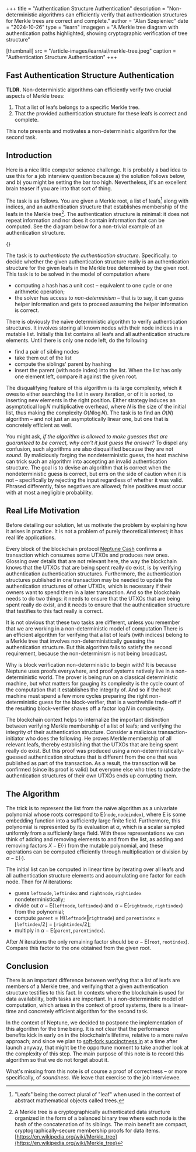 +++
title = "Authentication Structure Authentication"
description = "Non-deterministic algorithms can efficiently verify that authentication structures for Merkle trees are correct and complete."
author = "Alan Szepieniec"
date = "2024-10-26"
type = "learn"
imagegen = "A Merkle tree diagram with authentication paths highlighted, showing cryptographic verification of tree structure"

[thumbnail]
src = "/article-images/learn/ai/merkle-tree.jpeg"
caption = "Authentication Structure Authentication"
+++


## Fast Authentication Structure Authentication

**TLDR.** Non-deterministic algorithms can efficiently verify two crucial
aspects of Merkle trees:

 1. That a list of leafs belongs to a specific Merkle tree.
 2. That the provided authentication structure for these leafs is correct and
    complete.

This note presents and motivates a non-deterministic algorithm for the second
task.

## Introduction

Here is a nice little computer science challenge. It is probably a bad idea to
use this for a job interview question because a) the solution follows below, and
b) you might be setting the bar too high. Nevertheless, it's an excellent brain
teaser if you are into that sort of thing.

The task is as follows. You are given a Merkle root, a list of leafs[^1] along
with indices, and an authentication structure that establishes membership of the
leafs in the Merkle tree[^2]. The authentication structure is minimal: it does not
repeat information and nor does it contain information that can be computed. See
the diagram below for a non-trivial example of an authentication structure.

{<ArticleImage src="/article-images/learn/non-trivial-authentication-structure.svg" type="table" centered={true} alt="A non-trivial authentication structure" caption="Fig.1.: A non-trivial authentication structure." />}

The task is to *authenticate the authentication structure*. Specifically: to
decide whether the given authentication structure really is an authentication
structure for the given leafs in the Merkle tree determined by the given root.
This task is to be solved in the model of computation where
 - computing a hash has a unit cost – equivalent to one cycle or one arithmetic
   operation;
 - the solver has access to *non-determinism* – that is to say, it can guess
   helper information and gets to proceed assuming the helper information is
   correct.

There is obviously the naïve deterministic algorithm to verify authentication
structures. It involves storing all known nodes with their node indices in a
mutable list. Initially this list contains all leafs and all authentication 
structure elements. Until there is only one node left, do the following
 - find a pair of sibling nodes
 - take them out of the list
 - compute the siblings' parent by hashing
 - insert the parent (with node index) into the list.
When the list has only one element left, compare it against the given root.

The disqualifying feature of this algorithm is its large complexity, which it
owes to either searching the list in every iteration, or of it is sorted, to
inserting new elements in the right position. Either strategy induces an
asymptotical $\log N$ multiplicative overhead, where $N$ is the size of the
initial list, thus making the complexity $O(N \log N)$. The task is to find an
$O(N)$ algorithm – and not just an asymptotically linear one, but one that is
concretely efficient as well.

You might ask, *if the algorithm is allowed to make guesses that are guaranteed
to be correct, why can't it just guess the answer?* To dispel any confusion,
such algorithms are also disqualified because they are not *sound*. By
maliciously forging the nondeterministic guess, the host machine can trick such
an algorithm into accepting an invalid authentication structure. The goal is to
devise an algorithm that is correct when the nondeterministic guess is correct,
but errs on the side of caution when it is not – specifically by rejecting the
input regardless of whether it was valid. Phrased differently, false negatives
are allowed; false positives must occur with at most a negligible probability.

## Real Life Motivation

Before detailing our solution, let us motivate the problem by explaining how it
arises in practice. It is not a problem of purely theoretical interest; it has
real life applications.

Every block of the blockchain protocol [Neptune Cash](https://neptune.cash/) 
confirms a transaction which consumes some UTXOs and produces new ones. Glossing
over details that are not relevant here, the way the blockchain knows that the
UTXOs that are being spent really do exist, is by verifying authentication
authentication structures. Furthermore, the authentication structures published
in one transaction may be needed to update the authentication structures of
other UTXOs, which is necessary if their owners want to spend them in a later
transaction. And so the blockchain needs to do two things: it needs to ensure
that the UTXOs that are being spent really do exist, and it needs to ensure
that the authentication structure that testifies to this fact really is correct.

It is not obvious that these two tasks are different, unless you remember that
we are working in a non-deterministic model of computation There is an efficient
algorithm for verifying that a list of leafs (with indices) belong to a Merkle
tree that involves non-deterministically guessing the authentication structure.
But this algorithm fails to satisfy the second requirement, because the
non-determinism is not being broadcast.

Why is block verification non-deterministic to begin with? It is because Neptune
uses proofs everywhere, and proof systems natively live in a non-deterministic
world. The prover is being run on a classical deterministic machine, but what
matters for gauging its complexity is the cycle count of the computation that
it establishes the integrity of. And so if the host machine must spend a few
more cycles preparing the right non-deterministic guess for the block-verifier,
that is a worthwhile trade-off if the resulting block-verifier shaves off a
factor $\log N$ in complexity.

The blockchain context helps to internalize the important distinction between
verifying Merkle membership of a list of leafs; and verifying the integrity of
their authentication structure. Consider a malicious transaction-initiator who
does the following. He proves Merkle membership of all relevant leafs, thereby
establishing that the UTXOs that are being spent really do exist. But this proof
was produced using a non-deterministically-guessed authentication structure that
is different from the one that was published as part of the transaction. As a
result, the transaction will be confirmed (since its proof is valid) but
everyone else who tries to update the authentication structures of their own
UTXOs ends up corrupting them.

## The Algorithm

The trick is to represent the list from the naïve algorithm as a univariate
polynomial whose roots correspond to
$\mathsf{E}(\mathtt{node} , \mathtt{nodeindex})$, where $\mathsf{E}$ is
some embedding function into a sufficiently large finite field. Furthermore,
this polynomial is represented by its evaluation at $\alpha$, which is a scalar
sampled uniformly from a sufficienly large field. With these representations we
can think of adding and removing elements to and from the list, as adding and
removing factors $X - \mathsf{E}(\cdot)$ from the mutable polynomial, and these
operations can be computed efficiently through multiplication or division by
$\alpha - \mathsf{E}(\cdot)$.

The initial list can be computed in linear time by iterating over all leafs and
all authentication structure elements and accumulating one factor for each node.
Then for $N$ iterations:
 - guess $\mathtt{leftnode}, \mathtt{leftindex}$ and
   $\mathtt{rightnode}, \mathtt{rightindex}$ nondeterministically;
 - divide out $\alpha - \mathsf{E}(\mathtt{leftnode} , \mathtt{leftindex})$
   and $\alpha - \mathsf{E}(\mathtt{rightnode} , \mathtt{rightindex})$
   from the polynomial;
 - compute $\mathtt{parent} = \mathsf{H}(\mathtt{leftnode} \Vert \mathtt{rightnode})$ and $\mathtt{parentindex} = \lfloor \mathtt{leftindex} / 2 \rfloor = \lfloor \mathtt{rightindex} / 2 \rfloor$;
 - multiply in $\alpha - \mathsf{E}(\mathtt{parent} , \mathtt{parentindex})$.

After $N$ iterations the only remaining factor should be
$\alpha - \mathsf{E}(\mathtt{root} , \mathtt{rootindex})$. Compare this
factor to the one obtained from the given root.

## Conclusion

There is an important difference between verifying that a list of leafs are
members of a Merkle tree, and verifying that a given authentication structure
testifies to this fact. In contexts where the blockchain is used for data
availability, both tasks are important. In a non-deterministic model of
computation, which arises in the context of proof systems, there is a
linear-time and concretely efficient algorithm for the second task.

In the context of Neptune, we decided to postpone the implementation of this
algorithm for the time being. It is not clear that the performance benefits
kick in early on in the blockchain's lifetime, relative to a more naïve
approach; and since we plan to [soft-fork succinctness in](/articles/launch-scope-and-hard-forks) at a time after launch
anyway, that might be the opportune moment to take another look at the
complexity of this step. The main purpose of this note is to record this 
algorithm so that we do not forget about it.

What's missing from this note is of course a proof of correctness – or more
specifically, of *soundness*. We leave that exercise to the job interviewee.

[^1]: "Leafs" being the correct plural of "leaf" when used in the context of 
abstract mathematical objects called trees.

[^2]: A Merkle tree is a cryptographically authenticated data structure
organized in the form of a balanced binary tree where each node is the hash
of the concatenation of its siblings. The main benefit are compact,
cryptographically-secure membership proofs for data items. [https://en.wikipedia.org/wiki/Merkle_tree](https://en.wikipedia.org/wiki/Merkle_tree)